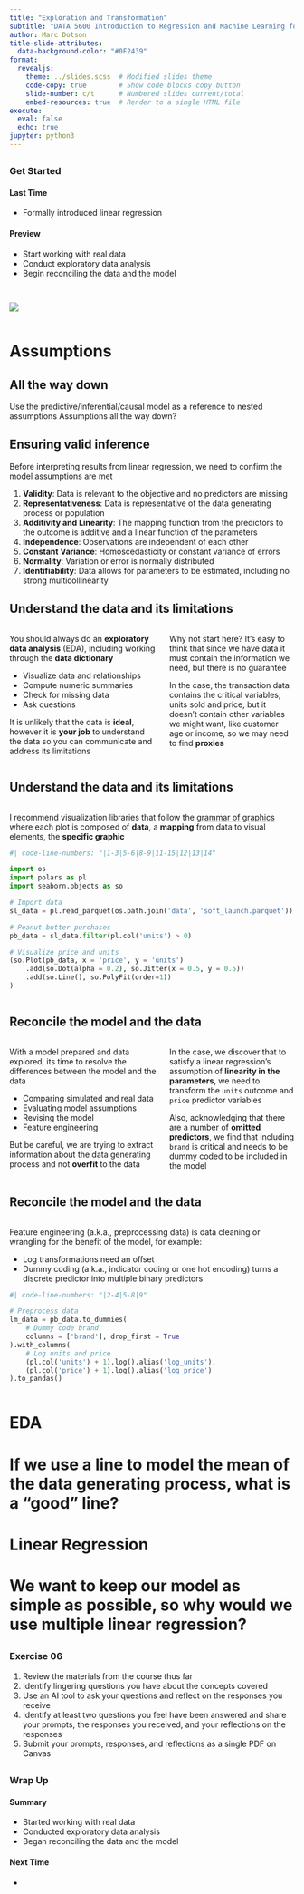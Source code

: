 ```yaml
---
title: "Exploration and Transformation"
subtitle: "DATA 5600 Introduction to Regression and Machine Learning for Analytics"
author: Marc Dotson
title-slide-attributes:
  data-background-color: "#0F2439"
format: 
  revealjs:
    theme: ../slides.scss  # Modified slides theme
    code-copy: true        # Show code blocks copy button
    slide-number: c/t      # Numbered slides current/total
    embed-resources: true  # Render to a single HTML file
execute:
  eval: false
  echo: true
jupyter: python3
---
```


## {background-color="#288DC2"}

### Get Started {.permanent-marker-font}

#### Last Time

- Formally introduced linear regression

#### Preview

- Start working with real data
- Conduct exploratory data analysis
- Begin reconciling the data and the model

## {background-color="#D1CBBD"}

::: {.columns .v-center}
![](../../figures/workflow_explore-reconcile.png){fig-align="center"}
:::

# Assumptions

## All the way down

Use the predictive/inferential/causal model as a reference to nested assumptions
Assumptions all the way down?

## Ensuring valid inference

Before interpreting results from linear regression, we need to confirm the model assumptions are met

::: {.incremental}
1. **Validity**: Data is relevant to the objective and no predictors are missing
2. **Representativeness**: Data is representative of the data generating process or population
3. **Additivity and Linearity**: The mapping function from the predictors to the outcome is additive and a linear function of the parameters
4. **Independence**: Observations are independent of each other
5. **Constant Variance**: Homoscedasticity or constant variance of errors
6. **Normality**: Variation or error is normally distributed
7. **Identifiability**: Data allows for parameters to be estimated, including no strong multicollinearity
:::

## Understand the data and its limitations

:::: {.columns}

::: {.column width="50%"}
You should always do an **exploratory data analysis** (EDA), including working through the **data dictionary**

- Visualize data and relationships
- Compute numeric summaries
- Check for missing data
- Ask questions

It is unlikely that the data is **ideal**, however it is **your job** to understand the data so you can communicate and address its limitations
:::

::: {.column .gray-box width="42%"}
Why not start here? It's easy to think that since we have data it must contain the information we need, but there is no guarantee

In the case, the transaction data contains the critical variables, units sold and price, but it doesn't contain other variables we might want, like customer age or income, so we may need to find **proxies**
:::

::::

## Understand the data and its limitations

:::: {.columns}

::: {.column .gray-box width="92%"}
I recommend visualization libraries that follow the [grammar of graphics](https://link.springer.com/book/10.1007/0-387-28695-0) where each plot is composed of **data**, a **mapping** from data to visual elements, the **specific graphic**

```python
#| code-line-numbers: "|1-3|5-6|8-9|11-15|12|13|14"

import os
import polars as pl
import seaborn.objects as so

# Import data
sl_data = pl.read_parquet(os.path.join('data', 'soft_launch.parquet'))

# Peanut butter purchases
pb_data = sl_data.filter(pl.col('units') > 0)

# Visualize price and units
(so.Plot(pb_data, x = 'price', y = 'units')
    .add(so.Dot(alpha = 0.2), so.Jitter(x = 0.5, y = 0.5))
    .add(so.Line(), so.PolyFit(order=1))
)
```
:::

::::





## Reconcile the model and the data {auto-animate=true visibility="uncounted"}

:::: {.columns}

::: {.column width="50%"}
With a model prepared and data explored, its time to resolve the differences between the model and the data

- Comparing simulated and real data
- Evaluating model assumptions
- Revising the model
- Feature engineering

But be careful, we are trying to extract information about the data generating process and not **overfit** to the data
:::

::: {.column .gray-box width="42%"}
In the case, we discover that to satisfy a linear regression's assumption of **linearity in the parameters**, we need to transform the `units` outcome and `price` predictor variables

Also, acknowledging that there are a number of **omitted predictors**, we find that including `brand` is critical and needs to be dummy coded to be included in the model
:::

::::

## Reconcile the model and the data 

:::: {.columns}

::: {.column .gray-box width="92%"}
Feature engineering (a.k.a., preprocessing data) is data cleaning or wrangling for the benefit of the model, for example:

- Log transformations need an offset
- Dummy coding (a.k.a., indicator coding or one hot encoding) turns a discrete predictor into multiple binary predictors

```python
#| code-line-numbers: "|2-4|5-8|9"

# Preprocess data
lm_data = pb_data.to_dummies(
    # Dummy code brand
    columns = ['brand'], drop_first = True
).with_columns(
    # Log units and price
    (pl.col('units') + 1).log().alias('log_units'),
    (pl.col('price') + 1).log().alias('log_price')
).to_pandas()
```
:::

::::








# EDA












# If we use a line to model the mean of the data generating process, what is a "good" line? {background-color="#006242"}

# Linear Regression



# We want to keep our model as simple as possible, so why would we use multiple linear regression? {background-color="#006242"}





## {background-color="#006242"}

### Exercise 06 {.lato-font}

1. Review the materials from the course thus far
2. Identify lingering questions you have about the concepts covered
3. Use an AI tool to ask your questions and reflect on the responses you receive
4. Identify at least two questions you feel have been answered and share your prompts, the responses you received, and your reflections on the responses
5. Submit your prompts, responses, and reflections as a single PDF on Canvas

## {background-color="#288DC2"}

### Wrap Up {.permanent-marker-font}

#### Summary

- Started working with real data
- Conducted exploratory data analysis
- Began reconciling the data and the model

#### Next Time

- 

